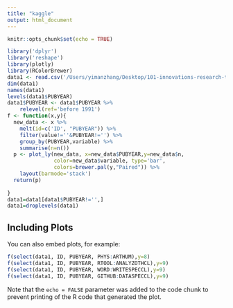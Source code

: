 ```yaml
---
title: "kaggle"
output: html_document
---
```


```r
knitr::opts_chunk$set(echo = TRUE)
```


```r
library('dplyr')
library('reshape')
library(plotly)
library(RColorBrewer)
data1 <- read.csv('/Users/yimanzhang/Desktop/101-innovations-research-tools-survey/survey_cleaned.csv',header=1)
dim(data1)
names(data1)
levels(data1$PUBYEAR)
data1$PUBYEAR <- data1$PUBYEAR %>% 
    relevel(ref='before 1991') 
f <- function(x,y){
  new_data <- x %>%
    melt(id=c('ID', "PUBYEAR")) %>%
    filter(value!=''&PUBYEAR!='') %>%
    group_by(PUBYEAR,variable) %>%
    summarise(n=n()) 
  p <- plot_ly(new_data, x=new_data$PUBYEAR,y=new_data$n,
               color=new_data$variable, type='bar',
               colors=brewer.pal(y,"Paired")) %>%
    layout(barmode='stack')
  return(p)
  
}
data1=data1[data1$PUBYEAR!='',]
data1=droplevels(data1)


```

## Including Plots

You can also embed plots, for example:

```r
f(select(data1, ID, PUBYEAR, PHYS:ARTHUM),y=8)
f(select(data1, ID, PUBYEAR, RTOOL:ANALYZOTHCL),y=9)
f(select(data1, ID, PUBYEAR, WORD:WRITESPECCL),y=9)
f(select(data1, ID, PUBYEAR, GITHUB:DATASPECCL),y=9)
```

Note that the `echo = FALSE` parameter was added to the code chunk to prevent printing of the R code that generated the plot.
